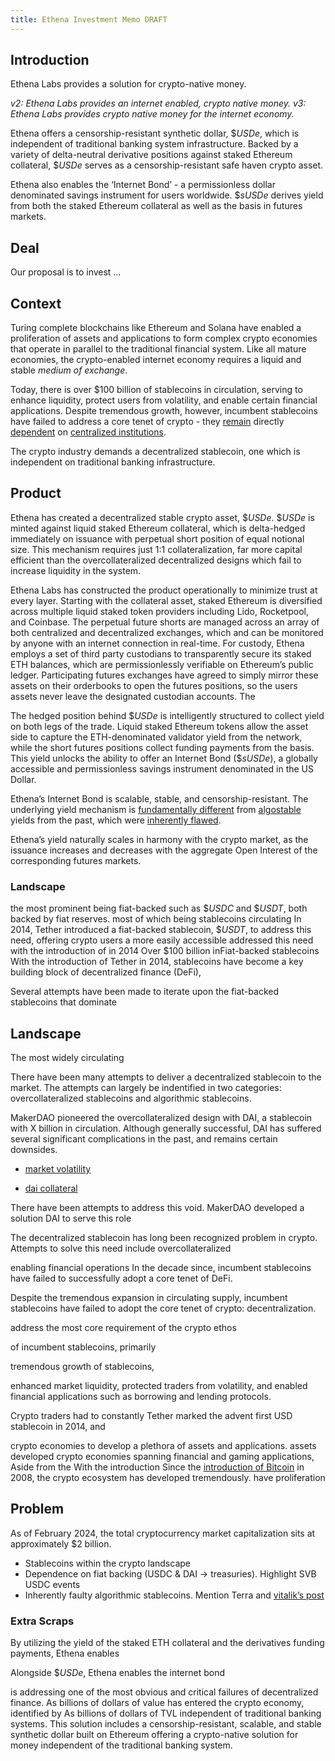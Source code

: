 ```yaml
---
title: Ethena Investment Memo DRAFT
---
```


## Introduction

Ethena Labs provides a solution for crypto-native money.

*v2: Ethena Labs provides an internet enabled, crypto native money.*
*v3: Ethena Labs provides crypto native money for the internet economy.*

Ethena offers a censorship-resistant synthetic dollar, $\$USDe$, which is independent of traditional banking system infrastructure. Backed by a variety of delta-neutral derivative positions against staked Ethereum collateral, $\$USDe$ serves as a censorship-resistant safe haven crypto asset. 

Ethena also enables the 'Internet Bond' - a permissionless dollar denominated savings instrument for users worldwide. $\$sUSDe$ derives yield from both the staked Ethereum collateral as well as the basis in futures markets. 

## Deal

Our proposal is to invest ...

## Context

Turing complete blockchains like Ethereum and Solana have enabled a proliferation of assets and applications to form complex crypto economies that operate in parallel to the traditional financial system. Like all mature economies, the crypto-enabled internet economy requires a liquid and stable *medium of exchange*. 

Today, there is over $\$100$ billion of stablecoins in circulation, serving to enhance liquidity, protect users from volatility, and enable certain financial applications. Despite tremendous growth, however, incumbent stablecoins have failed to address a core tenet of crypto - they [remain](https://decrypt.co/154580/tethers-stablecoin-usdt-has-a-peg-stability-problem-claims-analyst) directly [dependent](https://www.coindesk.com/markets/2023/03/11/circles-usdc-endured-1b-of-net-redemptions-since-silicon-valley-banks-shutdown/) on [centralized institutions](https://dfpi.ca.gov/wp-content/uploads/sites/337/2023/03/DFPI-Orders-Silicon-Valley-Bank-03102023.pdf). 

The crypto industry demands a decentralized stablecoin, one which is independent on traditional banking infrastructure.

## Product

Ethena has created a decentralized stable crypto asset, $\$USDe$. $\$USDe$ is minted against liquid staked Ethereum collateral, which is delta-hedged immediately on issuance with perpetual short position of equal notional size. This mechanism requires just 1:1 collateralization, far more capital efficient than the overcollateralized decentralized designs which fail to increase liquidity in the system.

Ethena Labs has constructed the product operationally to minimize trust at every layer. Starting with the collateral asset, staked Ethereum is diversified across multiple liquid staked token providers including Lido, Rocketpool, and Coinbase. The perpetual future shorts are managed across an array of both centralized and decentralized exchanges, which and can be monitored by anyone with an internet connection in real-time. For custody, Ethena employs a set of third party custodians to transparently secure its staked ETH balances, which are permissionlessly verifiable on Ethereum's public ledger. Participating futures exchanges have agreed to simply mirror these assets on their orderbooks to open the futures positions, so the users assets never leave the designated custodian accounts. The 

The hedged position behind $\$USDe$ is intelligently structured to collect yield on both legs of the trade. Liquid staked Ethereum tokens allow the asset side to capture the ETH-denominated validator yield from the network, while the short futures positions collect funding payments from the basis. This yield unlocks the ability to offer an Internet Bond ($\$sUSDe$), a globally accessible and permissionless savings instrument denominated in the US Dollar. 

Ethena's Internet Bond is scalable, stable, and censorship-resistant. The underlying yield mechanism is [fundamentally different](https://vitalik.eth.limo/general/2022/05/25/stable.html) from [algostable](https://www.aier.org/article/algorithmic-stablecoins/) yields from the past, which were [inherently flawed](https://twitter.com/jp_koning/status/1524343011639013381).

Ethena’s yield naturally scales in harmony with the crypto market, as the issuance increases and decreases with the aggregate Open Interest of the corresponding futures markets.



### Landscape



the most prominent being fiat-backed such as $\$USDC$ and $\$USDT$, both backed by fiat reserves. most of which being  stablecoins circulating 
In 2014, Tether introduced a fiat-backed stablecoin, $\$USDT$, to address this need, offering crypto users a more easily accessible  addressed this need with the introduction of  in 2014
Over $100 billion inFiat-backed stablecoins 
With the introduction of Tether in 2014, stablecoins have become a key building block of decentralized finance (DeFi), 

Several attempts have been made to iterate upon the fiat-backed stablecoins that dominate


## Landscape

The most widely circulating 

There have been many attempts to deliver a decentralized stablecoin to the market. The attempts can largely be indentified in two categories: overcollateralized stablecoins and algorithmic stablecoins.

MakerDAO pioneered the overcollateralized design with DAI, a stablecoin with X billion in circulation. Although generally successful, DAI has suffered several significant complications in the past, and remains certain downsides. 

- [market volatility](https://vitalik.eth.limo/general/2019/11/22/progress.html)

- [dai collateral](https://www.theblock.co/post/236139/makerdao-dai-collateral-usdc)


There have been attempts to address this void. MakerDAO developed a solution DAI to serve this role

The decentralized stablecoin has long been recognized problem in crypto.  Attempts to solve this need include overcollateralized

enabling financial operations In the decade since, incumbent stablecoins have failed to successfully adopt a core tenet of DeFi.

   Despite the tremendous expansion in circulating supply, incumbent stablecoins have failed to adopt the core tenet of crypto: decentralization.



  address the most core requirement of the crypto ethos

 of incumbent stablecoins, primarily 

tremendous growth of stablecoins, 

 enhanced market liquidity, protected traders from volatility, and enabled financial applications such as borrowing and lending protocols.  

Crypto traders had to constantly 
Tether marked the advent first USD stablecoin in 2014, and 

 crypto economies to develop a plethora of assets and applications. assets developed crypto economies spanning financial and gaming applications, Aside from the  With the introduction
Since the [introduction of Bitcoin](https://www.metzdowd.com/pipermail/cryptography/2008-October/014810.html) in 2008, the crypto ecosystem has developed tremendously.  have proliferation


## Problem

As of February 2024, the total cryptocurrency market capitalization sits at approximately $2 billion. 


- Stablecoins within the crypto landscape
- Dependence on fiat backing (USDC & DAI -> treasuries). Highlight SVB USDC events
- Inherently faulty algorithmic stablecoins. Mention Terra and [vitalik's post](https://vitalik.eth.limo/general/2022/05/25/stable.html)





### Extra Scraps

 By utilizing the yield of the staked ETH collateral and the derivatives funding payments, Ethena enables 

  Alongside $\$USDe$, Ethena enables the internet bond 

is addressing one of the most obvious and critical failures of decentralized finance. As billions of dollars of value has entered the crypto economy, identified by   As billions of dollars of TVL independent of traditional banking systems. This solution includes a censorship-resistant, scalable, and stable synthetic dollar   built on Ethereum offering a crypto-native solution for money independent of the traditional banking system.